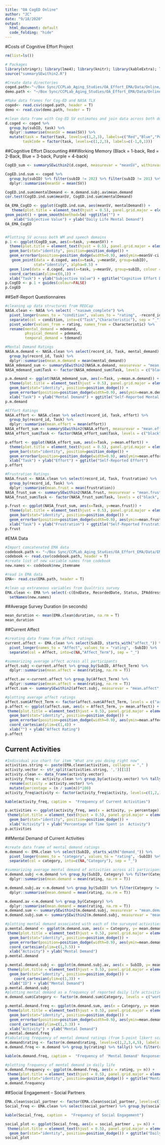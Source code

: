 ```yaml
---
title: "OA CogED Online"
author: "JC"
date: "9/18/2020"
output:
  html_document: default
  code_folding: "hide"
---
```

#Costs of Cognitive Effort Project

```r
rm(list=ls())

# Packages
library(stringr); library(lme4); library(knitr); library(kableExtra); library(RColorBrewer); library(tidyverse);
source("summarySEwithin2.R")

#Create data directories
coged.path<-"~/Box Sync/CCPLab_Aging_Studies/OA_Effort_EMA/Data/Online/Pilots/coged_winloss_0920.csv"
demo.path <- "~/Box Sync/CCPLab_Aging_Studies/OA_Effort_EMA/Data/Online/Pilots/demographics_onlineCoged_0920.csv"

#Make data frames for Cog-ED and NASA TLX 
coged<- read.csv(coged.path, header = T)
demo <- read.csv(demo.path, header = T)
```

```r
#clean data frame with Cog-ED SV estimates and join data across both domains (i.e., WM, speech)
d.coged <- coged %>%
  group_by(subID, task) %>%
  dplyr::summarise(meanSV = mean(SV)) %>%
  mutate(task = factor(task, levels=c(1,2,3), labels=c("Red","Blue","Purple")),
        taskCode = factor(task, levels=c(1,2,3), labels=c(-1,0,1)))            
```

##Cognitive Effort Discounting
###Working Memory (Black = 1-back, Red = 2-Back, Blue = 3-back, Purple = 4-back)

``` r
CogED_sum <- summarySEwithin2(d.coged, measurevar = "meanSV", withinvars = c("task"), idvar = "subID")

CogED.ind.sum <- coged %>%
  group_by(subID) %>% filter(subID != 202) %>% filter(subID != 201) %>%
  dplyr::summarise(meanSV = mean(SV))

CogED.ind.sum$mentalDemand <- m.demand.subj.av$mean.demand
cor.test(CogED.ind.sum$meanSV, CogED.ind.sum$mentalDemand)

OA_EMA_CogED <- ggplot(CogED.ind.sum, aes(meanSV, mentalDemand)) +
   theme(plot.title = element_text(hjust = 0.5), panel.grid.major = element_blank(), panel.grid.minor = element_blank(), panel.background = element_blank(), axis.line = element_line(colour = "black")) +
geom_point() + geom_smooth(method=lm) +ggtitle("") +
    xlab("Subjective Value") + ylab("Daily Life Mental Demand")
OA_EMA_CogED


#Plotting SV across both WM and speech domains
p.1 <- ggplot(CogED_sum, aes(x=task, y=meanSV)) + 
  theme(plot.title = element_text(hjust = 0.5), panel.grid.major = element_blank(), panel.grid.minor = element_blank(), panel.background = element_blank(), axis.line = element_line(colour = "black")) +
  geom_bar(stat="identity", position=position_dodge()) +
  geom_errorbar(position=position_dodge(width=0.9), aes(ymin=meanSV-ci, ymax=meanSV+ci), width=.2) +  
   geom_point(data = d.coged, aes(x=task, y=meanSV, group=subID),
             stat="identity", alpha=0.5) +
  geom_line(data = d.coged, aes(x=task, y=meanSV, group=subID, colour = factor(subID)), alpha = .5) +
  coord_cartesian(ylim=c(0,1)) +
  xlab("Task") + ylab("Subjective Value") + ggtitle("Cognitive Effort Discounting")
p.CogED <- p.1 + guides(colour=FALSE) 
p.CogED
```

##Self-Report Questionnaires 

``` r
#cleaning up data structures from REDCap
NASA.clean <- NASA %>% select( -"nasawm_complete") %>%
  pivot_longer(names_to = "condition", values_to = "rating", -record_id) %>%
  separate(col = condition, into=c("Task","Characteristic"), sep = "_") %>%
  pivot_wider(values_from = rating, names_from = Characteristic) %>%
  rename(mental_demand = mdemand, 
         phsyical_demand = pdemand, 
         temporal_demand = tdemand) 

#Mental Demand Ratings
NASA.m.demand <- NASA.clean %>% select(record_id, Task, mental_demand) %>%
  group_by(record_id, Task) %>%
  dplyr::summarise(mean.m.demand = mean(mental_demand))
NASA_mdemand_sum <- summarySEwithin2(NASA.m.demand, measurevar = "mean.m.demand", withinvars = c("Task"), idvar = "record_id")
NASA_mdemand_sum$Task <- factor(NASA_mdemand_sum$Task, levels = c("black", "red", "blue", "purple"), labels = c("black", "red", "blue", "purple"))

p.m.demand <- ggplot(NASA_mdemand_sum, aes(x=Task, y=mean.m.demand)) + 
  theme(plot.title = element_text(hjust = 0.5), panel.grid.major = element_blank(), panel.grid.minor = element_blank(), panel.background = element_blank(), axis.line = element_line(colour = "black")) +
  geom_bar(stat="identity", position=position_dodge()) +
  geom_errorbar(position=position_dodge(width=0.9), aes(ymin=mean.m.demand-ci, ymax=mean.m.demand+ci), width=.2) +  
  xlab("Task") + ylab("Mental Demand") + ggtitle("Self-Reported Mental Demand") 
p.m.demand

#Effort Ratings
NASA.effort <- NASA.clean %>% select(record_id, Task, effort) %>%
  group_by(record_id, Task) %>%
  dplyr::summarise(mean.effort = mean(effort))
NASA_effort_sum <- summarySEwithin2(NASA.effort, measurevar = "mean.effort", withinvars = c("Task"), idvar = "record_id")
NASA_effort_sum$Task <- factor(NASA_effort_sum$Task, levels = c("black", "red", "blue", "purple"), labels = c("black", "red", "blue", "purple"))

p.effort <- ggplot(NASA_effort_sum, aes(x=Task, y=mean.effort)) + 
  theme(plot.title = element_text(hjust = 0.5), panel.grid.major = element_blank(), panel.grid.minor = element_blank(), panel.background = element_blank(), axis.line = element_line(colour = "black")) +
  geom_bar(stat="identity", position=position_dodge()) +
  geom_errorbar(position=position_dodge(width=0.9), aes(ymin=mean.effort-ci, ymax=mean.effort+ci), width=.2) +  
  xlab("Task") + ylab("Effort") + ggtitle("Self-Reported Effort") 
p.effort

#Frustration Ratings
NASA.frust <- NASA.clean %>% select(record_id, Task, frustration) %>%
  group_by(record_id, Task) %>%
  dplyr::summarise(mean.frust = mean(frustration))
NASA_frust_sum <- summarySEwithin2(NASA.frust, measurevar = "mean.frust", withinvars = c("Task"), idvar = "record_id")
NASA_frust_sum$Task <- factor(NASA_frust_sum$Task, levels = c("black", "red", "blue", "purple"), labels = c("black", "red", "blue", "purple"))

p.frust <- ggplot(NASA_frust_sum, aes(x=Task, y=mean.frust)) + 
  theme(plot.title = element_text(hjust = 0.5), panel.grid.major = element_blank(), panel.grid.minor = element_blank(), panel.background = element_blank(), axis.line = element_line(colour = "black")) +
  geom_bar(stat="identity", position=position_dodge()) +
  geom_errorbar(position=position_dodge(width=0.9), aes(ymin=mean.frust-ci, ymax=mean.frust+ci), width=.2) +  
  xlab("Task") + ylab("Frustration") + ggtitle("Self-Reported Frustration")
p.frust
```
 
#EMA Data

``` r
#Import concatenated EMA data
codebook.path <- "~/Box Sync/CCPLab_Aging_Studies/OA_Effort_EMA/Data/EMA/Surveys/Codebook.csv"
codebook <- read.csv(codebook.path, header = T)
#create list of new variable names from codebook
new.names <- codebook$new_itemname

#read in EMA data
EMA<- read.csv(EMA.path, header = T)

#clean up extraneous variables from Qualtrics survey
EMA.clean <- EMA %>% select(-c(EndDate, RecordedDate, Status, IPAddress, Progress, Finished, ResponseId, RecipientLastName, RecipientFirstName, RecipientEmail, ExternalReference, LocationLatitude, LocationLongitude, DistributionChannel, UserLanguage, SC0)) %>%
  setNames(new.names)
```

##Average Survey Duration (in seconds)

``` r
mean_duration <- mean(EMA.clean$duration, na.rm = T)
mean_duration
```

##Current Affect 

```r
#creating data frame from affect ratings
current.affect <- EMA.clean %>% select(SubID, starts_with("affect_")) %>%
  pivot_longer(names_to = "Affect", values_to = "rating", -SubID) %>%
  separate(col = Affect, into=c(NA,"Affect_Term"), sep = "_") 

#summarizing average affect across all participants
affect.subj <-current.affect %>% group_by(SubID, Affect_Term) %>% 
  dplyr::summarise(mean.affect = mean(rating, na.rm = T))

affect.av <-current.affect %>% group_by(Affect_Term) %>%
  dplyr::summarise(mean.affect = mean(rating, na.rm = T))
affect.sum <- summarySEwithin2(affect.subj, measurevar = "mean.affect", withinvars = c("Affect_Term"), idvar = "SubID")

#plotting average affect ratings
affect.sum$Affect_Term <- factor(affect.sum$Affect_Term, levels = c("aroused", "excited", "happy", "calm", "fearful", "sluggish", "sad", "passive"), labels = c("Aroused", "Excited", "Happy", "Calm", "Fearful", "Sluggish", "Sad", "Passive"))
p.affect <- ggplot(affect.sum, aes(x = Affect_Term, y= mean.affect)) +
 theme(plot.title = element_text(hjust = 0.5), panel.grid.major = element_blank(), panel.grid.minor = element_blank(), panel.background = element_blank(), axis.line = element_line(colour = "black")) +
  geom_bar(stat="identity", position=position_dodge()) +
  geom_errorbar(position=position_dodge(width=0.9), aes(ymin=mean.affect-ci, ymax=mean.affect+ci), width=.2) +
  coord_cartesian(ylim=c(1,4)) +
  xlab("") + ylab("Affect Rating")
p.affect
```

## Current Activities 

``` r
#Individual pie chart for item "What are you doing right now"
activities.string <- paste(EMA.clean$activities, collapse = "," )
activity.vector <- str_split(activities.string, ',')[[1]]
activity.clean <- data_frame(activity.vector)
activity_freq <- activity.clean %>% group_by(activity.vector) %>% tally() %>% filter(activity.vector !="") %>%
  rename(activity = activity.vector) %>%
  mutate(percentage = (n / sum(n))*100)
activity_freq$activity <- factor(activity_freq$activity, levels=c(1,2,14,12,16,4,7,20,6,19,10,8,5,15,9,3,13,18,11), labels=c("Eating or Drinking","TV", "Computer", "In Transit", "Reading", "Socializing", "Sleeping", "Chores","Work", "Hygiene", "Cooking", "Errands", "Exercise", "Radio", "Cleaning", "Entertainment", "Nothing in Particular", "Volunteering", "Doctor's Appointment"))

kable(activity_freq, caption =  "Frequency of Current Activities")

p.activities <- ggplot(activity_freq, aes(x = activity, y= percentage)) +
 theme(plot.title = element_text(hjust = 0.5), panel.grid.major = element_blank(), panel.grid.minor = element_blank(), panel.background = element_blank(), axis.line = element_line(colour = "black"), axis.text.x = element_text(angle = 45, hjust = 1)) +
  geom_bar(stat="identity", position=position_dodge()) +
  xlab("Activity") + ylab("Percentage of Time Spent in  Activity")
p.activities
```

##Mental Demand of Current Activities

``` r
#create data frame of mental demand ratings
m.demand <- EMA.clean %>% select(SubID, starts_with("demand_")) %>%
  pivot_longer(names_to = "category", values_to = "rating", -SubID) %>%
  separate(col = category, into=c(NA,"Category"), sep = "_") 

#summarizing average mental demand of activities across all participants
m.demand.subj <-m.demand %>% group_by(SubID, Category) %>% filter(Category != "school") %>%
  dplyr::summarise(mean.demand = mean(rating, na.rm = T))

m.demand.subj.av <-m.demand %>% group_by(SubID) %>% filter(Category != "school") %>%
  dplyr::summarise(mean.demand = mean(rating, na.rm = T))

m.demand.av <-m.demand %>% group_by(Category) %>%
  dplyr::summarise(mean.demand = mean(rating, na.rm = T))
m.demand.sum <- summarySEwithin2(m.demand.subj, measurevar = "mean.demand", withinvars = c("Category"), idvar = "SubID")
m.demand.subj.sum <- summarySEwithin2(m.demand.subj, measurevar = "mean.demand", betweenvars = "SubID", idvar = "SubID")

#plotting mental demand associated with each of the surveyed activities
p.mental.demand <- ggplot(m.demand.sum, aes(x = Category, y= mean.demand)) +
 theme(plot.title = element_text(hjust = 0.5), panel.grid.major = element_blank(), panel.grid.minor = element_blank(), panel.background = element_blank(), axis.line = element_line(colour = "black"), axis.text.x = element_text(angle = 45, hjust = 1)) +
  geom_bar(stat="identity", position=position_dodge()) +
  geom_errorbar(position=position_dodge(width=0.9), aes(ymin=mean.demand-se, ymax=mean.demand+se), width=.2) +
  coord_cartesian(ylim=c(1,3.5)) +
  xlab("Activity") + ylab("Mental Demand")
p.mental.demand

p.mental.demand.subj <- ggplot(m.demand.subj.av, aes(x = SubID, y= mean.demand)) +
 theme(plot.title = element_text(hjust = 0.5), panel.grid.major = element_blank(), panel.grid.minor = element_blank(), panel.background = element_blank(), axis.line = element_line(colour = "black")) +
  geom_bar(stat="identity", position=position_dodge()) +
    coord_cartesian(ylim=c(1,3)) +
  xlab("ID") + ylab("Mental Demand")
p.mental.demand.subj
#plotting mental demand as a frequency of reported daily life activities
m.demand.sum$Category <- factor(m.demand.sum$Category, levels = c("work", "volunteer", "doctor", "transit", "social", "exercise", "computer", "cleaning", "entertain", "cooking", "reading", "errand", "chores", "radio", "hygeine", "tv", "nothing", "eat", "sleep"), labels = c("Work", "Volunteering", "Doctor's Appt.", "In Transit", "Socializing", "Exercising", "Computer", "Cleaning", "Entertainment", "Cooking", "Reading", "Errands", "Chores", "Radio", "Hygiene", "TV", "Nothing in Particular", "Eating/Drinking", "Sleeping"))

p.mental.demand.freq <- ggplot(m.demand.sum, aes(x = Category, y= mean.demand)) +
 theme(plot.title = element_text(hjust = 0.5), panel.grid.major = element_blank(), panel.grid.minor = element_blank(), panel.background = element_blank(), axis.line = element_line(colour = "black"), axis.text.x = element_text(angle = 45, hjust = 1)) +
  geom_bar(stat="identity", position=position_dodge()) +
  geom_errorbar(position=position_dodge(width=0.9), aes(ymin=mean.demand-ci, ymax=mean.demand+ci), width=.2) +
  coord_cartesian(ylim=c(1,3.3)) +
  xlab("Activity") + ylab("Mental Demand")
p.mental.demand.freq
#tabulating frequency of mental demand ratings (from 5-point likert scale)
m.demand$rating <- factor(m.demand$rating, levels=c(1,2,3,4,5), labels = c("Not at All","A Little Bit","Moderately", "Quite a Bit", "Extremely"))  
m.demand.freq <- m.demand %>% group_by(rating) %>% tally() %>% filter(rating != "NA")

kable(m.demand.freq, caption =  "Frequency of 'Mental Demand' Responses for Current Activities")

#plotting frequency of mental demand in daily life
m.demand.frequency <- ggplot(m.demand.freq, aes(x = rating, y= n)) +
 theme(plot.title = element_text(hjust = 0.5), panel.grid.major = element_blank(), panel.grid.minor = element_blank(), panel.background = element_blank(), axis.line = element_line(colour = "black")) + scale_x_discrete(limits=c("Not at All","A Little Bit","Moderately", "Quite a Bit", "Extremely")) +
  geom_bar(stat="identity", position=position_dodge()) + ggtitle("Mental Demand of Activities") + xlab("Mental Demand") + ylab("Frequency")
m.demand.frequency
```

##Social Engagement -- Social Partners

``` r
EMA.clean$social_partner <- factor(EMA.clean$social_partner, levels=c(1,2,3,4,5,6), labels=c("Alone","Coworker","Friend", "Family Member", "Spouse/partner","Stranger"))
Social_freq <- EMA.clean %>% select(social_partner) %>% group_by(social_partner) %>% tally() %>% filter(social_partner != "NA")

kable(Social_freq, caption =  "Frequency of Social Engagement")

social_plot <- ggplot(Social_freq, aes(x = social_partner , y= n)) +
 theme(plot.title = element_text(hjust = 0.5), panel.grid.major = element_blank(), panel.grid.minor = element_blank(), panel.background = element_blank(), axis.line = element_line(colour = "black")) +
  geom_bar(stat="identity", position=position_dodge()) + ggtitle("Daily Life Social Engagement (Social Partner Type)") + xlab("") + ylab("Frequency")
social_plot
```

